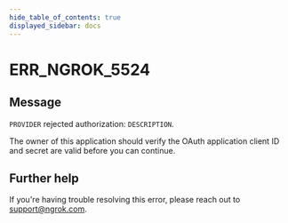 ```yaml
---
hide_table_of_contents: true
displayed_sidebar: docs
---
```



# ERR_NGROK_5524

## Message

`PROVIDER` rejected authorization: `DESCRIPTION`.

The owner of this application should verify the OAuth application client ID and secret are valid before you can continue.

<ErrorDetails error="err_ngrok_5524" />

## Further help

If you're having trouble resolving this error, please reach out to [support@ngrok.com](mailto:support@ngrok.com?subject=Help%20with%20ERR_NGROK_5524).
